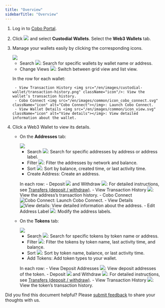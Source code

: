 ```yaml
---
title: "Overview"
sidebarTitle: "Overview"
---
```


1. Log in to [Cobo Portal](https://portal.cobo.com/login).
2. Click <img src="/en/images/custodial-wallet/wallet-icon.svg" className="icon"/> and select **Custodial Wallets**. Select the **Web3 Wallets** tab.
3. Manage your wallets easily by clicking the corresponding icons.

    <img src="/en/images/custodial-wallet/web3/web3-wallet-list.png" className="screenshot_full_screen"/>

    - Search <img src="/en/images/custodial-wallet/search.svg" className="icon"/>: Search for specific wallets by wallet name or address.
    - Change Views <img src="/en/images/mpc-wallet/icon_list.svg" className="icon"></img>: Switch between grid view and list view.

    In the row for each wallet:

        - View Transaction History <img src="/en/images/custodial-wallet/transaction-history.png" className="icon"/>: View the wallet’s transaction history.
        - Cobo Connect <img src="/en/images/common/icon_cobo_connect.svg" className="icon" alt="Cobo Connect"></img>: Launch Cobo Connect.
        - View Wallet Details <img src="/en/images/common/icon_view.svg" className="icon" alt="View details"></img>: View detailed information about the wallet.

4. Click a Web3 Wallet to view its details. 

    - On the **Addresses** tab:

        <img src="/en/images/custodial-wallet/web3/addresses-tab.png" className="screenshot_full_screen"/>

        - Search <img src="/en/images/custodial-wallet/search.svg" className="icon"/>: Search for specific addresses by address or address label.
        - Filter <img src="/en/images/custodial-wallet/filter.png" className="icon"/>: Filter the addresses by network and balance.
        - Sort <img src="/en/images/smart-contract-wallet/button_sort.svg" className="icon"></img>: Sort by balance, created time, or last activity time.
        - Create Address: Create an address.
        
        In each row:
            - Deposit <img src="/en/images/custodial-wallet/deposit-icon.png" className="icon"/> and Withdraw <img src="/en/images/custodial-wallet/withdraw-icon.png" className="icon"/>: For detailed instructions, see [Transfers (deposit / withdraw)](/en/portal/custodial-wallets/web3-wallets/transfers).
            - View Transaction History <img src="/en/images/custodial-wallet/transaction-history.png" className="icon"/>: View the address’s transaction history.
            - Cobo Connect <img src="/en/images/common/icon_cobo_connect.svg" className="icon" alt="Cobo Connect"></img>: Launch Cobo Connect.
            - View Details <img src="/en/images/common/icon_view.svg" className="icon" alt="View details"></img>: View detailed information about the address.
            - Edit Address Label <img src="/en/images/mpc-wallet/icon_edit.svg" className="icon"></img>: Modify the address labels.

    - On the **Tokens** tab:

        <img src="/en/images/custodial-wallet/web3/tokens-tab.png" className="screenshot_full_screen"/>

        - Search <img src="/en/images/custodial-wallet/search.svg" className="icon"/>: Search for specific tokens by token name or address.
        - Filter <img src="/en/images/custodial-wallet/filter.png" className="icon"/>: Filter the tokens by token name, last activity time, and balance.
        - Sort <img src="/en/images/smart-contract-wallet/button_sort.svg" className="icon"></img>: Sort by token name, balance, or last activity time.
        - Add Tokens: Add token types to your wallet.
        
        In each row:
            - View Deposit Addresses <img src="/en/images/custodial-wallet/view-deposit-address.png" className="icon"/>: View deposit addresses of the token.
            - Deposit <img src="/en/images/custodial-wallet/deposit-icon.png" className="icon"/> and Withdraw <img src="/en/images/custodial-wallet/withdraw-icon.png" className="icon"/>: For detailed instructions, see [Transfers (deposit / withdraw)](/en/portal/custodial-wallets/web3-wallets/transfers).
            - View Transaction History <img src="/en/images/custodial-wallet/transaction-history.png" className="icon"/>: View the token’s transaction history.

<Tip>Did you find this document helpful? Please [submit feedback](https://forms.zohopublic.com/cobo/form/DocumentFeedbackForm/formperma/QvLOhxJv1_JMsJ-1dleZ8Itb_7rzN-LtgvsDdxosoVI?referrername=manuals) to share your thoughts with us.</Tip>